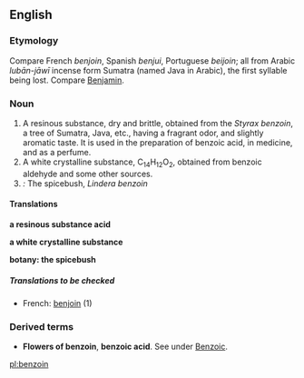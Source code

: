 : {{see|benzene}}

==English==
===Etymology===
Compare French ''benjoin'', Spanish ''benjui'', Portuguese ''beijoin''; all from Arabic ''lub&#257;n-j&#257;w&#299;'' incense form Sumatra (named Java in Arabic), the first syllable being lost. Compare [[Benjamin]].

===Noun=== 
#A resinous substance, dry and brittle, obtained from the ''Styrax benzoin'', a tree of Sumatra, Java, etc., having a fragrant odor, and slightly aromatic taste. It is used in the preparation of benzoic acid, in medicine, and as a perfume.
#A white crystalline substance, C<sub>14</sub>H<sub>12</sub>O<sub>2</sub>, obtained from benzoic aldehyde and some other sources.
#''{{botany}}:'' The spicebush, ''Lindera benzoin''

====Translations====
'''a resinous substance acid'''
{{top}}
{{bottom}}

'''a white crystalline substance'''
{{top}}
{{bottom}}

'''botany: the spicebush'''
{{top}}
{{bottom}}

=====Translations to be checked=====
{{checktrans}}
* French: [[benjoin]] {{m}} (1)

===Derived terms===
*'''Flowers of benzoin''', '''benzoic acid'''. See under [[Benzoic]].

[[pl:benzoin]]